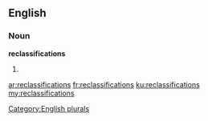 ==English==

===Noun===
'''reclassifications'''

# {{plural of|[[reclassification]]}}

[[Category:English plurals]]

[[ar:reclassifications]]
[[fr:reclassifications]]
[[ku:reclassifications]]
[[my:reclassifications]]